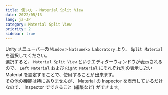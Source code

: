 ```yaml
---
title: 使い方 - Material Split View
date: 2022/05/13
lang: ja-JP
category: Material Split View
priority: 2
sidebar: true
---
```


Unity メニューバーの `Window` > `Natsuneko Laboratory` より、 `Split Material` を選択してください。  
選択すると、 `Material Split View` というエディターウィンドウが表示されるので、 `Left Material` および `Right Material` にそれぞれ別の表示したい Material を設定することで、使用することが出来ます。  
その他の機能は特にありませんが、 Material の Inspector を表示しているだけなので、 Inspector でできること (編集など) ができます。
